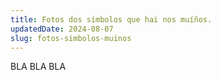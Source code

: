 ---
title: Fotos dos símbolos que hai nos muíños.
updatedDate: 2024-08-07
slug: fotos-simbolos-muinos
---

BLA BLA BLA
